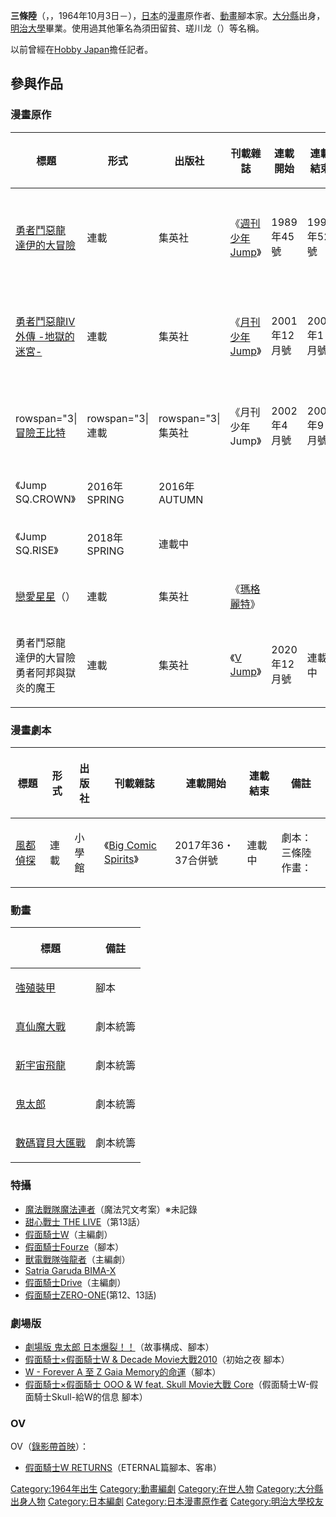 {{noteTA
|G1=Anime
|G2=KamenRider
}}
{{Infobox 漫畫家
| 姓名       = 三條陸
| 畫像       = 
| 畫像尺寸   = 
| 附註       = 
| 本名       = 
| 日語原文   = 三条 陸
| 假名       = さんじょう りく
| 羅馬字     = Riku Sanjo
| 出生日期   = {{Birth date and age|1964|10|03}}
| 出生地點   = {{JPN}}[[大分縣|大分縣]]
| 逝世日期   = 
| 逝世地點   = 
| 國籍       = {{JPN}}
| 職業       = 漫畫家
| 活動開始   = 1986年
| 活動結束   = 
| 類型       = [[少年漫畫|少年漫畫]]
| 出道作品   = 
| 代表作     = 《[[勇者鬥惡龍_達伊的大冒險|勇者鬥惡龍 達伊的大冒險]]》
| 獎項       = 
| 簽名       = 
| 官方網站   = 
}}
'''三條陸'''（{{lang|ja|'''三条 陸'''}}，{{transl|ja|Sanjō Riku}}，1964年10月3日－），[[日本|日本]]的[[漫畫|漫畫]]原作者、[[動畫|動畫]]腳本家。[[大分縣|大分縣]]出身，[[明治大學|明治大學]]畢業。使用過其他筆名為須田留貧、瑳川龙（{{lang|ja|瑳川竜}}）等名稱。

以前曾經在[[Hobby_Japan|Hobby Japan]]擔任記者。

== 參與作品 ==
=== 漫畫原作 ===
{| class="wikitable"
|-
! 標題 !! 形式 !! 出版社 !!  刊載雜誌 !! 連載開始 !! 連載結束 !!備註 
|-
| [[勇者鬥惡龍_達伊的大冒險|勇者鬥惡龍 達伊的大冒險]] || 連載 || 集英社 || 《[[週刊少年Jump|週刊少年Jump]]》|| 1989年45號 || 1996年52號 || 原作：三條陸<br />作畫：[[稻田浩司|稻田浩司]]<br />監修：[[堀井雄二|堀井雄二]]
|-
| [[勇者鬥惡龍IV外傳_-地獄的迷宮-|勇者鬥惡龍IV外傳 -地獄的迷宮-]] || 連載 || 集英社 || 《[[月刊少年Jump|月刊少年Jump]]》|| 2001年12月號|| 2002年1月號 || 原作：三條陸<br />作畫：[[稻田浩司|稻田浩司]]<br />監修：[[堀井雄二|堀井雄二]]
|-
|  rowspan="3|[[冒險王比特|冒險王比特]] || rowspan="3|連載 || rowspan="3|集英社 || 《月刊少年Jump》 || 2002年4月號 || 2006年9月號 ||  rowspan="3|原作：三條陸<br />作畫：稻田浩司
|-
| 《Jump SQ.CROWN》 ||  2016年SPRING || 2016年AUTUMN
|-
|《Jump SQ.RISE》 || 2018年SPRING || 連載中
|-
| [[戀愛星星|戀愛星星]]（{{lang|ja|ラビダビスター!}}） || 連載 || 集英社 || 《[[玛格丽特_(杂志)|瑪格麗特]]》|| ||  || 原作：三條陸<br />作畫：[[亞月亮|亞月亮]]
|-
| 勇者鬥惡龍 達伊的大冒險 勇者阿邦與獄炎的魔王 || 連載 || 集英社 || 《[[V_Jump|V Jump]]》|| 2020年12月號 || 連載中 || 原作：三條陸<br />作畫：[[芝田優作|芝田優作]]
|}

=== 漫畫劇本 ===
{| class="wikitable"
|-
! 標題 !! 形式 !! 出版社 !!  刊載雜誌 !! 連載開始 !! 連載結束 !!備註 
|-
| [[假面騎士W|風都偵探]] || 連載 || 小學館 || 《[[Big_Comic_Spirits|Big Comic Spirits]]》|| 2017年36・37合併號 || 連載中 || 劇本：三條陸<br />作畫：{{link-ja|佐藤正基|佐藤まさき}}
|}

=== 動畫 ===
{| class="wikitable"
|-
! 標題 !! 備註
|-
| [[強殖裝甲|強殖裝甲]] || 腳本
|-
| [[真仙魔大戰|真仙魔大戰]] || 劇本統籌
|-
| [[新宇宙飛龍|新宇宙飛龍]] ||劇本統籌
|-
| [[鬼太郎|鬼太郎]] || 劇本統籌
|-
| [[數碼寶貝大匯戰|數碼寶貝大匯戰]] || 劇本統籌
|}

=== 特攝 ===

* [[魔法戰隊魔法連者|魔法戰隊魔法連者]]（魔法咒文考案）※未記錄
* [[甜心戰士_THE_LIVE|甜心戰士 THE LIVE]]（第13話）
* [[假面騎士W|假面騎士W]]（主編劇）
* [[假面騎士Fourze|假面騎士Fourze]]（腳本）
* [[獸電戰隊強龍者|獸電戰隊強龍者]]（主編劇）
* [[Satria_Garuda_BIMA-X|Satria Garuda BIMA-X]]
* [[假面騎士Drive|假面騎士Drive]]（主編劇）
* [[假面騎士ZERO-ONE|假面騎士ZERO-ONE]](第12、13話)

=== 劇場版 ===

* [[劇場版_鬼太郎_日本爆裂！！|劇場版 鬼太郎 日本爆裂！！]]（故事構成、腳本）
* [[假面騎士×假面騎士W_&_Decade_Movie大戰2010|假面騎士×假面騎士W & Decade Movie大戰2010]]（初始之夜 腳本）
* [[W_-_Forever_A_至_Z_Gaia_Memory的命運|W - Forever A 至 Z Gaia Memory的命運]]（腳本）
* [[假面騎士×假面騎士_OOO_&_W_feat._Skull_Movie大戰_Core|假面騎士×假面騎士 OOO & W feat. Skull Movie大戰 Core]]（假面騎士W-假面騎士Skull-給W的信息 腳本）

=== OV ===
OV（[[錄影帶首映|錄影帶首映]]）：
* [[假面騎士W_RETURNS|假面騎士W RETURNS]]（ETERNAL篇腳本、客串）

{{Authority control}}
{{DEFAULTSORT:Sanjo Riku}}
[[Category:1964年出生|Category:1964年出生]]
[[Category:動畫編劇|Category:動畫編劇]]
[[Category:在世人物|Category:在世人物]]
[[Category:大分縣出身人物|Category:大分縣出身人物]]
[[Category:日本編劇|Category:日本編劇]]
[[Category:日本漫畫原作者|Category:日本漫畫原作者]]
[[Category:明治大學校友|Category:明治大學校友]]